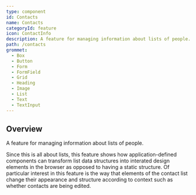 ```yaml
---
type: component
id: Contacts
name: Contacts
categoryId: feature
icon: ContactInfo
description: A feature for managing information about lists of people.
path: /contacts
grommet:
  - Box
  - Button
  - Form
  - FormField
  - Grid
  - Heading
  - Image
  - List
  - Text
  - TextInput
---
```


## Overview

A feature for managing information about lists of people.

Since this is all about lists, this feature shows how application-defined components can transform list data structures into interated design elements in the browser as opposed to having a static structure.
Of particular interest in this feature is the way that elements of the contact list change their appearance and structure according to context such as whether contacts are being edited.
